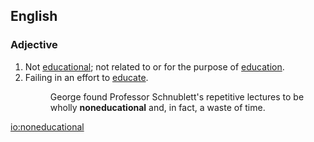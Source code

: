 ==English==
===Adjective===
{{en-adj}}
# Not [[educational]]; not related to or for the purpose of [[education]].
# Failing in an effort to [[educate]].
#: George found Professor Schnublett's repetitive lectures to be wholly '''noneducational''' and, in fact, a waste of time.

[[io:noneducational]]